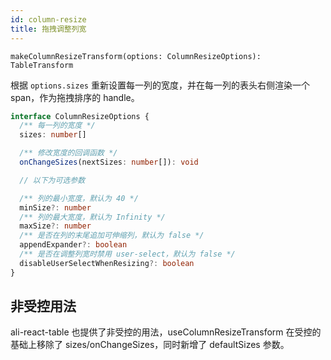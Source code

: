 ```yaml
---
id: column-resize
title: 拖拽调整列宽
---
```



`makeColumnResizeTransform(options: ColumnResizeOptions): TableTransform`

根据 `options.sizes` 重新设置每一列的宽度，并在每一列的表头右侧渲染一个 span，作为拖拽排序的 handle。

```typescript
interface ColumnResizeOptions {
  /** 每一列的宽度 */
  sizes: number[]

  /** 修改宽度的回调函数 */
  onChangeSizes(nextSizes: number[]): void

  // 以下为可选参数

  /** 列的最小宽度，默认为 40 */
  minSize?: number
  /** 列的最大宽度，默认为 Infinity */
  maxSize?: number
  /** 是否在列的末尾追加可伸缩列，默认为 false */
  appendExpander?: boolean
  /** 是否在调整列宽时禁用 user-select，默认为 false */
  disableUserSelectWhenResizing?: boolean
}
```

<Story id="transforms-功能拓展（已过时）--拖拽调整列宽" />

## 非受控用法

ali-react-table 也提供了非受控的用法，useColumnResizeTransform 在受控的基础上移除了 sizes/onChangeSizes，同时新增了 defaultSizes 参数。
